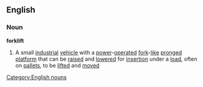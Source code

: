 ==English==
===Noun===
{{wikipedia}}
'''forklift'''
#A small [[industrial]] [[vehicle]] with a [[power]]-[[operated]] [[fork]]-[[like]] [[pronged]] [[platform]] that can be [[raised]] and [[lowered]] for [[insertion]] under a [[load]], often on [[pallet]]s, to be [[lifted]] and [[moved]]
[[Category:English nouns]]